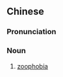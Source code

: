 {{also|动物恐惧症}}
==Chinese==
{{zh-forms|s=动物恐惧症|type=23}}

===Pronunciation===
{{zh-pron
|m=dòngwù kǒngjùzhèng
|c=dung6 mat6 hung2 geoi6 zing3
|cat=n
}}

===Noun===
{{zh-noun}}

# [[zoophobia]]